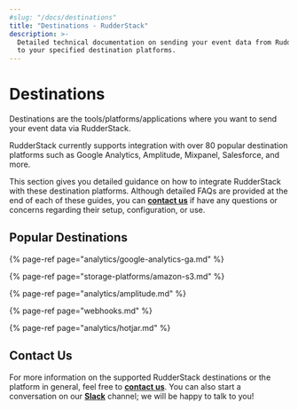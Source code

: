 ```yaml
---
#slug: "/docs/destinations"
title: "Destinations - RudderStack"
description: >-
  Detailed technical documentation on sending your event data from RudderStack
  to your specified destination platforms.
---
```


# Destinations

Destinations are the tools/platforms/applications where you want to send your event data via RudderStack.

RudderStack currently supports integration with over 80 popular destination platforms such as Google Analytics, Amplitude, Mixpanel, Salesforce, and more.

This section gives you detailed guidance on how to integrate RudderStack with these destination platforms. Although detailed FAQs are provided at the end of each of these guides, you can [**contact us**](mailto:%20contact@rudderstack.com) if have any questions or concerns regarding their setup, configuration, or use.

## Popular Destinations

{% page-ref page="analytics/google-analytics-ga.md" %}

{% page-ref page="storage-platforms/amazon-s3.md" %}

{% page-ref page="analytics/amplitude.md" %}

{% page-ref page="webhooks.md" %}

{% page-ref page="analytics/hotjar.md" %}

## Contact Us

For more information on the supported RudderStack destinations or the platform in general, feel free to [**contact us**](mailto:%20contact@rudderstack.com). You can also start a conversation on our [**Slack**](https://resources.rudderstack.com/join-rudderstack-slack) channel; we will be happy to talk to you!
